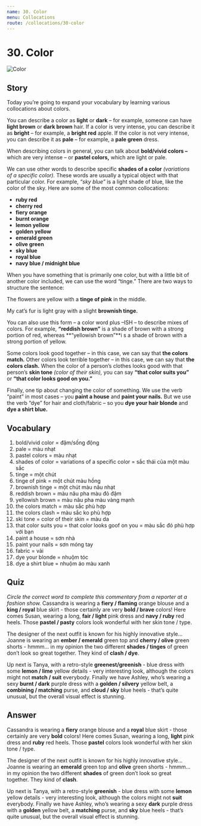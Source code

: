 ```yaml
---
name: 30. Color
menu: Collocations
route: /collocations/30-color
---
```



# 30. Color

<Image src={colorImg} alt="Color" />

## Story

Today you’re going to expand your vocabulary by learning various collocations about colors.

You can describe a color as **light** or **dark** – for example, someone can have **light brown** or **dark brown** hair. If a color is very intense, you can describe it as **bright** – for example, a **bright red** apple. If the color is not very intense, you can describe it as **pale** – for example, a **pale green** dress.

When describing colors in general, you can talk about **bold/vivid colors –** which are very intense – or **pastel colors,** which are light or pale.

We can use other words to describe specific **shades of a color** _(variations of a specific color)._ These words are usually a typical object with that particular color. For example, _“sky blue”_ is a light shade of blue, like the color of the sky. Here are some of the most common collocations:

- **ruby red**
- **cherry red**
- **fiery orange**
- **burnt orange**
- **lemon yellow**
- **golden yellow**
- **emerald green**
- **olive green**
- **sky blue**
- **royal blue**
- **navy blue / midnight blue**

When you have something that is primarily one color, but with a little bit of another color included, we can use the word “tinge.” There are two ways to structure the sentence:

The flowers are yellow with a **tinge of pink** in the middle.

My cat’s fur is light gray with a slight **brownish tinge.**

You can also use this form – a color word plus –ISH – to describe mixes of colors. For example, **“reddish brown”** is a shade of brown with a strong portion of red, whereas **“yellowish brown”**i s a shade of brown with a strong portion of yellow.

Some colors look good together – in this case, we can say that **the colors match.** Other colors look terrible together – in this case, we can say that **the colors clash.** When the color of a person’s clothes looks good with that person’s **skin tone** _(color of their skin),_ you can say **“that color suits you”** or **“that color looks good on you.”**

Finally, one tip about changing the color of something. We use the verb “paint” in most cases – you **paint a house** and **paint your nails.** But we use the verb “dye” for hair and cloth/fabric – so you **dye your hair blonde** and **dye a shirt blue.**

## Vocabulary

1. bold/vivid color = đậm/sống động
2. pale = màu nhạt
3. pastel colors = màu nhạt
4. shades of color = variations of a specific color = sắc thái của một màu sắc
5. tinge = một chút
6. tinge of pink = một chút màu hồng
7. brownish tinge = một chút màu nâu nhạt
8. reddish brown = màu nâu pha màu đỏ đậm
9. yellowish brown = màu nâu pha màu vàng mạnh
10. the colors match = màu sắc phù hợp
11. the colors clash = màu sắc ko phù hợp
12. ski tone = color of their skin = màu da
13. that color suits you = that color looks goof on you = màu sắc đó phù hợp với bạn
14. paint a house = sơn nhà
15. paint your nails = sơn móng tay
16. fabric = vải
17. dye your blonde = nhuộm tóc
18. dye a shirt blue = nhuộm áo màu xanh

## Quiz

_Circle the correct word to complete this commentary from a reporter at a fashion show._
Cassandra is wearing a **fiery / flaming** orange blouse and a **king / royal** blue skirt - those certainly are very **bold / brave** colors! Here comes Susan, wearing a long, **fair / light** pink dress and **navy / ruby** red heels. Those **pastel / pasty** colors look wonderful with her skin tone / type.

The designer of the next outfit is known for his highly innovative style… Joanne is wearing an **ember / emerald** green top and **cherry / olive** green shorts - hmmm… in my opinion the two different **shades / tinges** of green don’t look so great together. They kind of **clash / dye**.

Up next is Tanya, with a retro-style **greenest/greenish** - blue dress with some **lemon / lime** yellow details - very interesting look, although the colors might not **match / suit** everybody. Finally we have Ashley, who’s wearing a sexy **burnt / dark** purple dress with a **golden / silvery** yellow belt, a **combining / matching** purse, and **cloud / sky** blue heels - that’s quite unusual, but the overall visual effect is stunning.

## Answer

Cassandra is wearing a **fiery** orange blouse and a **royal** blue skirt - those certainly are very **bold** colors! Here comes Susan, wearing a long, **light** pink dress and **ruby** red heels. Those **pastel** colors look wonderful with her skin tone / type.

The designer of the next outfit is known for his highly innovative style… Joanne is wearing an **emerald** green top and **olive** green shorts - hmmm… in my opinion the two different **shades** of green don’t look so great together. They kind of **clash**.

Up next is Tanya, with a retro-style **greenish** - blue dress with some **lemon** yellow details - very interesting look, although the colors might not **suit** everybody. Finally we have Ashley, who’s wearing a sexy **dark** purple dress with a **golden** yellow belt, a **matching** purse, and **sky** blue heels - that’s quite unusual, but the overall visual effect is stunning.

